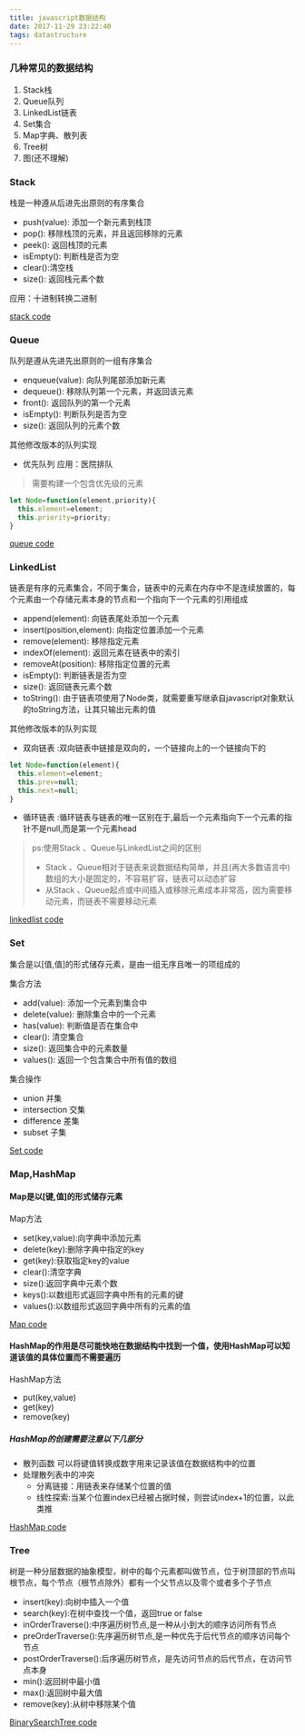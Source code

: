 ```yaml
---
title: javascript数据结构
date: 2017-11-29 23:22:40
tags: datastructure
---
```

### 几种常见的数据结构
1. Stack栈
2. Queue队列
3. LinkedList链表
4. Set集合
5. Map字典、散列表
6. Tree树
7. 图(还不理解)

### Stack
栈是一种遵从后进先出原则的有序集合
 - push(value): 添加一个新元素到栈顶
 - pop(): 移除栈顶的元素，并且返回移除的元素
 - peek(): 返回栈顶的元素
 - isEmpty(): 判断栈是否为空
 - clear():清空栈
 - size(): 返回栈元素个数

应用：十进制转换二进制

[stack code](https://github.com/annilq/blog/tree/master/jscode/datastructrues/stack.js)

### Queue
队列是遵从先进先出原则的一组有序集合
 - enqueue(value): 向队列尾部添加新元素
 - dequeue(): 移除队列第一个元素，并返回该元素
 - front(): 返回队列的第一个元素
 - isEmpty(): 判断队列是否为空
 - size(): 返回队列的元素个数

 其他修改版本的队列实现
 - 优先队列 应用：医院排队
  >需要构建一个包含优先级的元素
  ```javascript
  let Node=function(element,priority){
    this.element=element;
    this.priority=priority;
  }
  ```

[queue code](https://github.com/annilq/blog/tree/master/jscode/datastructrues/queue.js)
### LinkedList
链表是有序的元素集合，不同于集合，链表中的元素在内存中不是连续放置的，每个元素由一个存储元素本身的节点和一个指向下一个元素的引用组成
 - append(element): 向链表尾处添加一个元素
 - insert(position,element): 向指定位置添加一个元素
 - remove(element): 移除指定元素
 - indexOf(element): 返回元素在链表中的索引
 - removeAt(position): 移除指定位置的元素
 - isEmpty(): 判断链表是否为空
 - size(): 返回链表元素个数
 - toString(): 由于链表项使用了Node类，就需要重写继承自javascript对象默认的toString方法，让其只输出元素的值

 其他修改版本的队列实现
 - 双向链表 :双向链表中链接是双向的，一个链接向上的一个链接向下的
  ```javascript
  let Node=function(element){
    this.element=element;
    this.prev=null;
    this.next=null;
  }
  ```
 - 循环链表 :循环链表与链表的唯一区别在于,最后一个元素指向下一个元素的指针不是null,而是第一个元素head

 >ps:使用Stack 、Queue与LinkedList之间的区别
 >- Stack 、Queue相对于链表来说数据结构简单，并且(再大多数语言中)数组的大小是固定的，不容易扩容，链表可以动态扩容
 >- 从Stack 、Queue起点或中间插入或移除元素成本非常高，因为需要移动元素，而链表不需要移动元素

[linkedlist code](https://github.com/annilq/blog/tree/master/jscode/datastructrues/linkedlist.js)

### Set
集合是以[值,值]的形式储存元素，是由一组无序且唯一的项组成的

  集合方法
  - add(value): 添加一个元素到集合中
  - delete(value): 删除集合中的一个元素
  - has(value): 判断值是否在集合中
  - clear(): 清空集合
  - size(): 返回集合中的元素数量
  - values(): 返回一个包含集合中所有值的数组

  集合操作
  - union 并集
  - intersection 交集
  - difference 差集
  - subset 子集

[Set code](https://github.com/annilq/blog/tree/master/jscode/datastructrues/set.js)

### Map,HashMap
#### Map是以[键,值]的形式储存元素
  Map方法
  - set(key,value):向字典中添加元素
  - delete(key):删除字典中指定的key
  - get(key):获取指定key的value
  - clear():清空字典
  - size():返回字典中元素个数
  - keys():以数组形式返回字典中所有的元素的键
  - values():以数组形式返回字典中所有的元素的值

[Map code](https://github.com/annilq/blog/tree/master/jscode/datastructrues/map.js)
#### HashMap的作用是尽可能快地在数据结构中找到一个值，使用HashMap可以知道该值的具体位置而不需要遍历
HashMap方法
- put(key,value)
- get(key)
- remove(key)

##### HashMap的创建需要注意以下几部分
- 散列函数 可以将键值转换成数字用来记录该值在数据结构中的位置
- 处理散列表中的冲突
  - 分离链接：用链表来存储某个位置的值
  - 线性探索:当某个位置index已经被占据时候，则尝试index+1的位置，以此类推

[HashMap code](https://github.com/annilq/blog/tree/master/jscode/datastructrues/hashmap.js)
### Tree
树是一种分层数据的抽象模型，树中的每个元素都叫做节点，位于树顶部的节点叫根节点，每个节点（根节点除外）都有一个父节点以及零个或者多个子节点
- insert(key):向树中插入一个值
- search(key):在树中查找一个值，返回true or false
- inOrderTraverse():中序遍历树节点,是一种从小到大的顺序访问所有节点
- preOrderTraverse():先序遍历树节点,是一种优先于后代节点的顺序访问每个节点
- postOrderTraverse():后序遍历树节点，是先访问节点的后代节点，在访问节点本身
- min():返回树中最小值
- max():返回树中最大值
- remove(key):从树中移除某个值

[BinarySearchTree code](https://github.com/annilq/blog/tree/master/jscode/datastructrues/BinarySearchTree.js)
